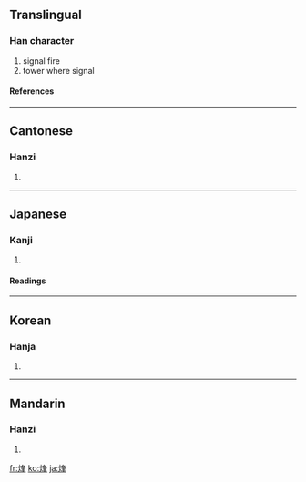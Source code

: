 ==Translingual==
===Han character===
{{Han char|rn=86|rad=火|as=07|sn=11|four=9785<sub>4</sub>|canj=火竹水十 (FHEJ)}}
# signal fire
# tower where signal
====References====
{{Han ref|kx=0672.040|dkj=19059|dj=1080.220|hdz=32205.090|uh=70FD|ud=28925|bh=B26C|bd=45676}}

----
==Cantonese==
===Hanzi===
{{yue-hanzi|jyut=|y=fung1}}
# {{defn|Cantonese}}

----
==Japanese==
===Kanji===
{{ja-kanji|grade=|rs=火07}}
# {{defn|Japanese}} 
====Readings====
{{ja-readings|on=[[ほう]] (hō)|kun=[[のろし]] (noroshi)}}

----
==Korean==
===Hanja===
{{ko-hanja|hangeul=봉|eumhun=|rv=bong|mr=pong|y=pong}}
# {{defn|Korean}}

----
==Mandarin==
===Hanzi===
{{cmn-hanzi|pin=[[fēng]] ([[feng1]])|wg=feng<sup>1</sup>}}
# {{defn|Mandarin}}

[[fr:烽]]
[[ko:烽]]
[[ja:烽]]